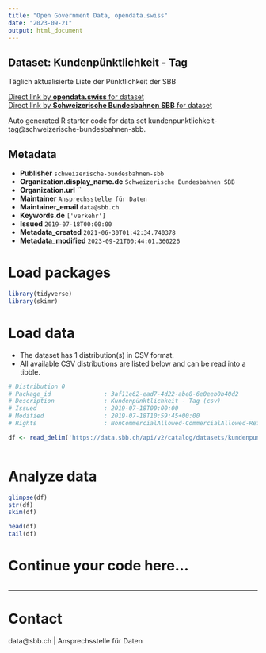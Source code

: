 ```yaml
---
title: "Open Government Data, opendata.swiss"
date: "2023-09-21"
output: html_document
---
```


## Dataset: Kundenpünktlichkeit - Tag

Täglich aktualisierte Liste der Pünktlichkeit der SBB

[Direct link by **opendata.swiss** for dataset](https://opendata.swiss/de/dataset/kundenpunktlichkeit-tag)<br>
[Direct link by **Schweizerische Bundesbahnen SBB** for dataset](https://data.sbb.ch/explore/dataset/kundenpunktlichkeit-tag/)

Auto generated R starter code for data set kundenpunktlichkeit-tag@schweizerische-bundesbahnen-sbb.

## Metadata

- **Publisher** `schweizerische-bundesbahnen-sbb`
- **Organization.display_name.de** `Schweizerische Bundesbahnen SBB`
- **Organization.url** ``
- **Maintainer** `Ansprechsstelle für Daten`
- **Maintainer_email** `data@sbb.ch`
- **Keywords.de** `['verkehr']`
- **Issued** `2019-07-18T00:00:00`
- **Metadata_created** `2021-06-30T01:42:34.740378`
- **Metadata_modified** `2023-09-21T00:44:01.360226`


# Load packages

```r

library(tidyverse)
library(skimr)

```

# Load data

-   The dataset has 1 distribution(s) in CSV format.
-   All available CSV distributions are listed below and can be read into a tibble.

```r

# Distribution 0
# Package_id               : 3af11e62-ead7-4d22-abe8-6e0eeb0b40d2
# Description              : Kundenpünktlichkeit - Tag (csv)
# Issued                   : 2019-07-18T00:00:00
# Modified                 : 2019-07-18T10:59:45+00:00
# Rights                   : NonCommercialAllowed-CommercialAllowed-ReferenceRequired

df <- read_delim('https://data.sbb.ch/api/v2/catalog/datasets/kundenpunktlichkeit-tag/exports/csv')



```

# Analyze data

```r

glimpse(df)
str(df)
skim(df)

head(df)
tail(df)

```

# Continue your code here...

```r

```

------------------------------------------------------------------------

# Contact

data@sbb.ch | Ansprechsstelle für Daten
